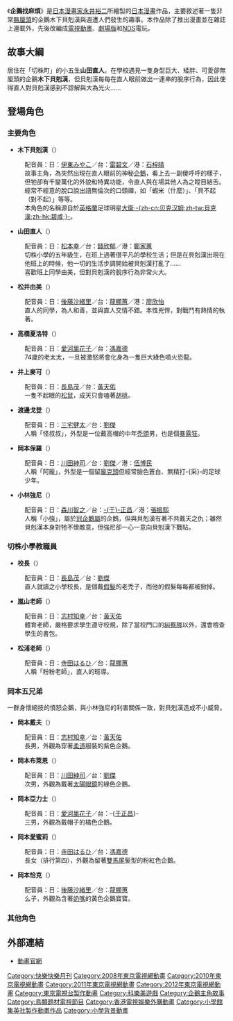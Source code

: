 {{noteTA
|T=zh-cn:企鹅的问题;zh-tw:企鵝找麻煩;
|1=zh-cn:企鹅的问题;zh-tw:企鵝找麻煩;
|2=zh-cn:贝克汉姆;zh-tw:貝剋漢;zh-hk:碧咸;<!--企鵝主角之各地不同名稱-->
|3=zh-cn:贝不起;zh-tw:貝不起;zh-hk:碧不起;
}}
{{Primarysources|time=2012-01-20T17:36:28+00:00}}
{{Unfinished}}
{{Infobox animanga/Headerofja
| title = 企鵝找麻煩
| image = 
| size = 
| caption = 
| japanese = ペンギンの問題
| english = A Penguin's Troubles
| kana = ペンギンのもんだい
| romaji = Penguin no Mondai
| genre = [[喜劇|喜劇]]、[[惡搞|惡搞]]、[[兒童漫畫|兒童漫畫]]
}}
{{Infobox animanga/name
| original = 
| official = 
| formal = {{flagicon|China}} 企鹅-{}-的问题<br/>{{flagicon|Taiwan}} 企鵝-{}-找麻煩
| common = 
}}
{{Infobox animanga/Manga
| 標題 = 企鵝找麻煩
| 作者 = [[永井裕二|永井裕二]]
| 作畫 = 
| 出版社 = {{flagicon|Japan}} [[小學館|小學館]]<br/>{{flagicon|China}} [[吉林美術出版社|吉林美術出版社]]
| 其他出版社 = 
| 連載雜誌 = {{flagicon|Japan}} [[Corocoro|Corocoro]]<br/>{{flagicon|China}} [[龍漫CORO-CORO|龍漫CORO-CORO]]
| label = 
| 發售日 = 
| 開始 = 2006年8月號
| 結束 = 2013年1月號
| 冊數 = 全15冊
| 話數 = 
| 其他 = 
}}
{{Infobox animanga/Manga
| 標題 = 企鵝找麻煩+
| 作者 = 永井裕二
| 作畫 = 
| 出版社 = {{flagicon|Japan}} [[小學館|小學館]]
| 其他出版社 = 
| 連載雜誌 = {{flagicon|Japan}} [[Corocoro|Corocoro]]
| label = 
| 發售日 = 
| 開始 = 2013年2月號
| 結束 = 
| 冊數 = 
| 話數 = 
| 其他 = 
}}
{{Infobox animanga/TVAnime
| 標題 = 企鵝找麻煩
| 圖像 = 
| 原案 = 新井利幸
| 原作 = 永井裕二
| 總導演 = 
| 導演 = 神谷純
| 系列構成 = 筆安一幸
| 腳本 = 筆安一幸、江夏由結、まさきひろ、神谷純、荒川稔久、ますもとたくや、福田裕子、田邊茂範
| 人物原案 = 
| 人物設定 = 桑波田滿
| 機械設定 = 
| 音樂 = 鳴賴修平
| 音樂製作 = 
| 動畫製作 = [[小學館|小學館]]
| 製作 = 東京電視台、小學館集英社製作
| 播放電視台 = {{flagicon|Japan}} [[TXN|TXN]]
| 其他電視台 = {{flagicon|Taiwan}} [[卡通頻道|卡通頻道]]<br/>{{flagicon|HKG}} [[ViuTV|ViuTV]]
| 預定播放 = 
| 播放開始 = 2008年4月5日
| 播放結束 = 2010年3月28日
| 話數 = 全100話
| 其他 = 每集15分鐘
| 版權 = 
}}
{{Infobox animanga/TVAnime
| 標題 = 企鵝找麻煩Max
| 圖像 = 
| 原案 = 
| 原作 = 
| 總導演 = 
| 導演 = 
| 系列構成 = 
| 腳本 = 
| 人物原案 = 
| 人物設定 = 
| 機械設定 = 
| 音樂 = 
| 音樂製作 = 
| 動畫製作 = 
| 製作 = 
| 播放電視台 = {{flagicon|Japan}} [[TXN|TXN]]
| 其他電視台 = 
| 預定播放 = 
| 播放開始 = 2010年4月
| 播放結束 = 2011年3月
| 話數 = 全50話
| 其他 = 每集15分鐘
| 版權 = 
}}
{{Infobox animanga/TVAnime
| 標題 = 企鵝找麻煩DX?
| 圖像 = 
| 原案 = 
| 原作 = 
| 總導演 = 
| 導演 = 
| 系列構成 = 
| 腳本 = 
| 人物原案 = 
| 人物設定 = 
| 機械設定 = 
| 音樂 = 
| 音樂製作 = 
| 動畫製作 = 
| 製作 = 
| 播放電視台 = {{flagicon|Japan}} [[TXN|TXN]]
| 其他電視台 = 
| 預定播放 = 
| 播放開始 = 2011年4月
| 播放結束 = 
| 話數 = 
| 其他 = 每集2分鐘
| 版權 = 
}}
{{Infobox animanga/Footerofja}}

《'''企鵝找麻煩'''》是[[日本漫畫家|日本漫畫家]][[永井裕二|永井裕二]]所繪製的[[日本漫畫|日本漫畫]]作品，主要敘述著一隻非常[[無厘頭|無厘頭]]的企鵝木下貝剋漢與週遭人們發生的趣事。本作品除了推出漫畫並在雜誌上連載外，先後改編成[[電視動畫|電視動畫]]、[[劇場版|劇場版]]和[[NDS|NDS]]電玩。

==故事大綱==
居住在「切株町」的小五生'''山田直人'''，在學校遇見一隻身型巨大、矮胖、可愛卻無厘頭的企鵝'''木下貝剋漢'''，但貝剋漢每每在直人眼前做出一連串的脫序行為，因此使得直人對貝剋漢感到不諒解與大為光火……

==登場角色==
===主要角色===
*'''木下貝剋漢'''（{{lang|ja|木下 ベッカム（きのした ベッカム）}}）
:配音員：日：[[伊東みやこ|伊東みやこ]]／台：[[雷碧文|雷碧文]]／港：[[石梓晴|石梓晴]]
:故事主角，為突然出現在直人眼前的神秘[[企鵝|企鵝]]，看上去一副傻呼呼的樣子，但牠卻有千變萬化的外貌和特異功能，令直人與在場其他人為之瞠目結舌。
:經常不經意的脫口說出語無倫次的口頭禪，如「蝦米（什麼）」、「貝不起（對不起）」等等。
:本角色的名稱源自於[[英格蘭足球代表隊|英格蘭]]足球明星[[大衛·貝克漢|大衛·-{zh-cn:贝克汉姆;zh-tw:貝克漢;zh-hk:碧咸;}-]]。

*'''山田直人'''（{{lang|ja|山田 なおと（やまだ なおと）}}）
:配音員：日：[[松本幸|松本幸]]／台：[[錢欣郁|錢欣郁]]／港：[[鄭家蕙|鄭家蕙]]
:切株小學的五年級生，在班上過著很平凡的學校生活；但是在貝剋漢出現在他班上的時候，他一切的生活步調開始被貝剋漢打亂了……
:喜歡班上同學由美，但對貝剋漢的脫序行為非常火大。

*'''松井由美'''（{{lang|ja|松井 ゆみ（まつい ゆみ）}}）
:配音員：日：[[後藤沙緒里|後藤沙緒里]]／台：[[龍顯蕙|龍顯蕙]]／港：[[廖欣怡|廖欣怡]]
:直人的同學，為人和善，並與直人交情不錯。本性兇悍，對戰鬥有熱情的執著。

*'''高橋夏洛特'''（{{lang|ja|高橋 シャルロット（たかはし シャルロット）}}）
:配音員：日：[[愛河里花子|愛河里花子]]／台：[[馮嘉德|馮嘉德]]
:74歲的老太太，一旦被激怒將會化身為一隻巨大綠色噴火恐龍。

*'''井上麥可'''（{{lang|ja|井上 マイケル（いのうえ マイケル）}}）
:配音員：日：[[長島茂|長島茂]]／台：[[黃天佑|黃天佑]]
:一隻不起眼的[[松鼠|松鼠]]，成天只會嗑著[[胡桃|胡桃]]。

*'''渡邊戈登'''（{{lang|ja|渡辺 ゴードン（わたなべ ゴードン）}}）
:配音員：日：[[三宅健太|三宅健太]]／台：[[劉傑_(配音員)|劉傑]]
:人稱「怪叔叔」，外型是一位戴高帽的中年[[禿頭|禿頭]]男，也是個[[暴露狂|暴露狂]]。

*'''岡本保羅'''（{{lang|ja|岡本 ポール（おかもと ポール）}}）
:配音員：日：[[川田紳司|川田紳司]]／台：[[劉傑_(配音員)|劉傑]]／港：[[伍博民|伍博民]]
:人稱「阿龐」，外型是一個留[[龐克頭|龐克頭]]但經常臉色蒼白、無精打-{采}-的足球少年。

*'''小林強尼'''（{{lang|ja|小林 ジョニー（こばやし ジョニー）}}）
:配音員：日：[[森川智之|森川智之]]／台：[[于正昌|-{于}-正昌]]／港：[[張振熙|張振熙]]
:人稱「小強」，屬於[[冠企鵝屬|冠企鵝屬]]的企鵝，但與貝剋漢有著不共戴天之仇；雖然貝剋漢本身對牠不懷敵意，但強尼卻一心一意向貝剋漢下戰帖。

===切株小學教職員===
*'''校長'''（{{lang|ja|校長先生}}）
:配音員：日：[[長島茂|長島茂]]／台：[[劉傑_(配音員)|劉傑]]
:直人就讀之小學校長，是個戴[[假髮|假髮]]的老禿子，而他的假髮每每都被掀掉。

*'''嵐山老師'''（{{lang|ja|あらしやま}}）
:配音員：日：[[志村知幸|志村知幸]]／台：[[黃天佑|黃天佑]]
:體育老師，嚴格要求學生遵守校規，除了當校門口的[[糾察隊|糾察隊]]以外，還會檢查學生的書包。

*'''松浦老師'''（{{lang|ja|まつうら}}）
:配音員：日：[[七緒はるひ|寺田はるひ]]／台：[[龍顯蕙|龍顯蕙]]
:人稱「粉粉老師」，直人的班導。

===岡本五兄弟===
一群身懷絕技的憤怒企鵝，與小林強尼的利害關係一致，對貝剋漢造成不小威脅。
*'''岡本戴夫'''（{{lang|ja|岡本 デイブ（おかもと デイブ）}}）
:配音員：日：[[志村知幸|志村知幸]]／台：[[黃天佑|黃天佑]]
:長男，外觀為穿著[[柔道|柔道]]服裝的紫色企鵝。

*'''岡本布萊恩'''（{{lang|ja|岡本 ブライアン（おかもと ブライアン）}}）
:配音員：日：[[川田紳司|川田紳司]]／台：[[劉傑_(配音員)|劉傑]]
:次男，外觀為戴著[[太陽眼鏡|太陽眼鏡]]的綠色企鵝。

*'''岡本亞力士'''（{{lang|ja|岡本 アレックス（おかもと アレックス）}}）
:配音員：日：[[愛河里花子|愛河里花子]]／台：-{[[于正昌|于正昌]]}-
:三男，外觀為戴帽子的橘色企鵝。

*'''岡本愛蜜莉'''（{{lang|ja|岡本 エミリー（おかもと エミリー）}}）
:配音員：日：[[七緒はるひ|寺田はるひ]]／台：[[馮嘉德|馮嘉德]]
:長女（排行第四），外觀為留著[[雙馬尾|雙馬尾]]髮型的粉紅色企鵝。

*'''岡本恰克'''（{{lang|ja|岡本 チャック（おかもと チャック）}}）
:配音員：日：[[後藤沙緒里|後藤沙緒里]]／台：[[龍顯蕙|龍顯蕙]]
:么子，外觀為含著[[奶嘴|奶嘴]]的黃色企鵝寶寶。

===其他角色===

==外部連結==
* {{ja}}[http://www.shopro.co.jp/tv/penguin/ 動畫官網] {{Wayback|url=http://www.shopro.co.jp/tv/penguin/ |date=20210126214251 }}

{{快樂快樂月刊·別冊快樂快樂月刊連載中}}
{{小學館漫畫賞兒童向部門}}
{{DEFAULTSORT:Penguin no Mondai}}
[[Category:快樂快樂月刊|Category:快樂快樂月刊]]
[[Category:2008年東京電視網動畫|Category:2008年東京電視網動畫]]
[[Category:2010年東京電視網動畫|Category:2010年東京電視網動畫]]
[[Category:2011年東京電視網動畫|Category:2011年東京電視網動畫]]
[[Category:2012年東京電視網動畫|Category:2012年東京電視網動畫]]
[[Category:東京電視台製作動畫|Category:東京電視台製作動畫]]
[[Category:科樂美遊戲|Category:科樂美遊戲]]
[[Category:企鵝主角故事|Category:企鵝主角故事]]
[[Category:鳥類題材電視節目|Category:鳥類題材電視節目]]
[[Category:香港電視娛樂外購動畫|Category:香港電視娛樂外購動畫]]
[[Category:小學館集英社製作動畫作品|Category:小學館集英社製作動畫作品]]
[[Category:小學背景動畫|Category:小學背景動畫]]